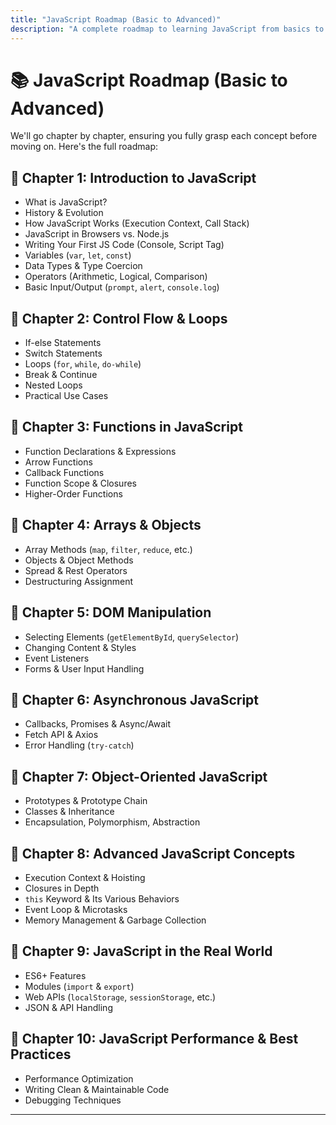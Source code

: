 ```yaml
---
title: "JavaScript Roadmap (Basic to Advanced)"
description: "A complete roadmap to learning JavaScript from basics to advanced topics."
---
```


# 📚 JavaScript Roadmap (Basic to Advanced)

We'll go chapter by chapter, ensuring you fully grasp each concept before moving on. Here's the full roadmap:

## **📌 Chapter 1: Introduction to JavaScript**

- What is JavaScript?
- History & Evolution
- How JavaScript Works (Execution Context, Call Stack)
- JavaScript in Browsers vs. Node.js
- Writing Your First JS Code (Console, Script Tag)
- Variables (`var`, `let`, `const`)
- Data Types & Type Coercion
- Operators (Arithmetic, Logical, Comparison)
- Basic Input/Output (`prompt`, `alert`, `console.log`)

## **📌 Chapter 2: Control Flow & Loops**

- If-else Statements
- Switch Statements
- Loops (`for`, `while`, `do-while`)
- Break & Continue
- Nested Loops
- Practical Use Cases

## **📌 Chapter 3: Functions in JavaScript**

- Function Declarations & Expressions
- Arrow Functions
- Callback Functions
- Function Scope & Closures
- Higher-Order Functions

## **📌 Chapter 4: Arrays & Objects**

- Array Methods (`map`, `filter`, `reduce`, etc.)
- Objects & Object Methods
- Spread & Rest Operators
- Destructuring Assignment

## **📌 Chapter 5: DOM Manipulation**

- Selecting Elements (`getElementById`, `querySelector`)
- Changing Content & Styles
- Event Listeners
- Forms & User Input Handling

## **📌 Chapter 6: Asynchronous JavaScript**

- Callbacks, Promises & Async/Await
- Fetch API & Axios
- Error Handling (`try-catch`)

## **📌 Chapter 7: Object-Oriented JavaScript**

- Prototypes & Prototype Chain
- Classes & Inheritance
- Encapsulation, Polymorphism, Abstraction

## **📌 Chapter 8: Advanced JavaScript Concepts**

- Execution Context & Hoisting
- Closures in Depth
- `this` Keyword & Its Various Behaviors
- Event Loop & Microtasks
- Memory Management & Garbage Collection

## **📌 Chapter 9: JavaScript in the Real World**

- ES6+ Features
- Modules (`import` & `export`)
- Web APIs (`localStorage`, `sessionStorage`, etc.)
- JSON & API Handling

## **📌 Chapter 10: JavaScript Performance & Best Practices**

- Performance Optimization
- Writing Clean & Maintainable Code
- Debugging Techniques

---
